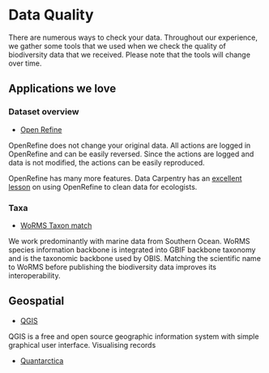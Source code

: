 # Data Quality

There are numerous ways to check your data. Throughout our experience, we gather some tools that we used when we check the quality of biodiversity data that we received. Please note that the tools will change over time.

## Applications we love



### Dataset overview

- [Open Refine](https://openrefine.org/) 

OpenRefine does not change your original data. All actions are logged in OpenRefine and can be easily reversed. Since the actions are logged and data is not modified, the actions can be easily reproduced. 

OpenRefine has many more features. Data Carpentry has an [excellent lesson](https://datacarpentry.org/OpenRefine-ecology-lesson/) on using OpenRefine to clean data for ecologists.

### Taxa

- [WoRMS Taxon match](http://marinespecies.org/aphia.php?p=match)

We work predominantly with marine data from Southern Ocean. WoRMS species information backbone is integrated into GBIF backbone taxonomy and is the taxonomic backbone used by OBIS. Matching the scientific name to WoRMS before publishing the biodiversity data improves its interoperability. 


## Geospatial

- [QGIS](https://www.qgis.org/en/site/index.html)

QGIS is a free and open source geographic information system with simple graphical user interface. Visualising records 

- [Quantarctica](https://www.npolar.no/quantarctica/)
